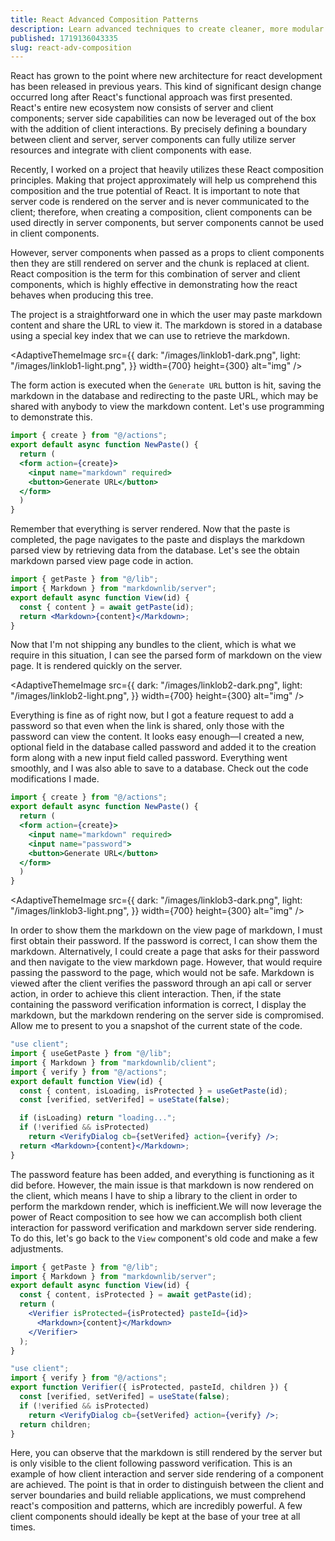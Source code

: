 ```yaml
---
title: React Advanced Composition Patterns
description: Learn advanced techniques to create cleaner, more modular React components. Perfect for experienced developers aiming to enhance their React skills.
published: 1719136043335
slug: react-adv-composition
---
```


React has grown to the point where new architecture for react development has been released in previous years. This kind of significant design change occurred long after React's functional approach was first presented. React's entire new ecosystem now consists of server and client components; server side capabilities can now be leveraged out of the box with the addition of client interactions. By precisely defining a boundary between client and server, server components can fully utilize server resources and integrate with client components with ease.

Recently, I worked on a project that heavily utilizes these React composition principles. Making that project approximately will help us comprehend this composition and the true potential of React. It is important to note that server code is rendered on the server and is never communicated to the client; therefore, when creating a composition, client components can be used directly in server components, but server components cannot be used in client components.

However, server components when passed as a props to client components then they are still rendered on server and the chunk is replaced at client. React composition is the term for this combination of server and client components, which is highly effective in demonstrating how the react behaves when producing this tree.

The project is a straightforward one in which the user may paste markdown content and share the URL to view it. The markdown is stored in a database using a special key index that we can use to retrieve the markdown.

<AdaptiveThemeImage
  src={{
    dark: "/images/linklob1-dark.png",
    light: "/images/linklob1-light.png",
  }}
  width={700}
  height={300}
  alt="img"
/>

The form action is executed when the `Generate URL` button is hit, saving the markdown in the database and redirecting to the paste URL, which may be shared with anybody to view the markdown content. Let's use programming to demonstrate this.

```jsx
import { create } from "@/actions";
export default async function NewPaste() {
  return (
  <form action={create}>
    <input name="markdown" required>
    <button>Generate URL</button>
  </form>
  )
}
```

Remember that everything is server rendered. Now that the paste is completed, the page navigates to the paste and displays the markdown parsed view by retrieving data from the database. Let's see the obtain markdown parsed view page code in action.

```jsx
import { getPaste } from "@/lib";
import { Markdown } from "markdownlib/server";
export default async function View(id) {
  const { content } = await getPaste(id);
  return <Markdown>{content}</Markdown>;
}
```

Now that I'm not shipping any bundles to the client, which is what we require in this situation, I can see the parsed form of markdown on the view page. It is rendered quickly on the server.

<AdaptiveThemeImage
  src={{
    dark: "/images/linklob2-dark.png",
    light: "/images/linklob2-light.png",
  }}
  width={700}
  height={300}
  alt="img"
/>

Everything is fine as of right now, but I got a feature request to add a password so that even when the link is shared, only those with the password can view the content. It looks easy enough—I created a new, optional field in the database called password and added it to the creation form along with a new input field called password. Everything went smoothly, and I was also able to save to a database. Check out the code modifications I made.

```jsx {6}
import { create } from "@/actions";
export default async function NewPaste() {
  return (
  <form action={create}>
    <input name="markdown" required>
    <input name="password">
    <button>Generate URL</button>
  </form>
  )
}
```

<AdaptiveThemeImage
  src={{
    dark: "/images/linklob3-dark.png",
    light: "/images/linklob3-light.png",
  }}
  width={700}
  height={300}
  alt="img"
/>

In order to show them the markdown on the view page of markdown, I must first obtain their password. If the password is correct, I can show them the markdown. Alternatively, I could create a page that asks for their password and then navigate to the view markdown page. However, that would require passing the password to the page, which would not be safe. Markdown is viewed after the client verifies the password through an api call or server action, in order to achieve this client interaction. Then, if the state containing the password verification information is correct, I display the markdown, but the markdown rendering on the server side is compromised. Allow me to present to you a snapshot of the current state of the code.

```jsx
"use client";
import { useGetPaste } from "@/lib";
import { Markdown } from "markdownlib/client";
import { verify } from "@/actions";
export default function View(id) {
  const { content, isLoading, isProtected } = useGetPaste(id);
  const [verified, setVerifed] = useState(false);

  if (isLoading) return "loading...";
  if (!verified && isProtected)
    return <VerifyDialog cb={setVerifed} action={verify} />;
  return <Markdown>{content}</Markdown>;
}
```

The password feature has been added, and everything is functioning as it did before. However, the main issue is that markdown is now rendered on the client, which means I have to ship a library to the client in order to perform the markdown render, which is inefficient.We will now leverage the power of React composition to see how we can accomplish both client interaction for password verification and markdown server side rendering. To do this, let's go back to the `View` component's old code and make a few adjustments.

```jsx
import { getPaste } from "@/lib";
import { Markdown } from "markdownlib/server";
export default async function View(id) {
  const { content, isProtected } = await getPaste(id);
  return (
    <Verifier isProtected={isProtected} pasteId={id}>
      <Markdown>{content}</Markdown>
    </Verifier>
  );
}
```

```jsx
"use client";
import { verify } from "@/actions";
export function Verifier({ isProtected, pasteId, children }) {
  const [verified, setVerifed] = useState(false);
  if (!verified && isProtected)
    return <VerifyDialog cb={setVerifed} action={verify} />;
  return children;
}
```

Here, you can observe that the markdown is still rendered by the server but is only visible to the client following password verification. This is an example of how client interaction and server side rendering of a component are achieved. The point is that in order to distinguish between the client and server boundaries and build reliable applications, we must comprehend react's composition and patterns, which are incredibly powerful. A few client components should ideally be kept at the base of your tree at all times.
